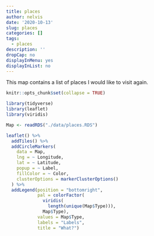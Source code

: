```yaml
---
title: places
author: nelvis
date: '2020-10-13'
slug: places
categories: []
tags:
  - places
description: ''
dropCap: no
displayInMenu: yes
displayInList: no
---
```


This map contains a list of places I would like to visit again.

```r
knitr::opts_chunk$set(collapse = TRUE)

library(tidyverse)
library(leaflet)
library(viridis)

Map <- readRDS("./data/places.RDS")
```

```r
leaflet() %>%
  addTiles() %>%
  addCircleMarkers(
    data = Map,
    lng = ~ Longitude,
    lat = ~ Latitude,
    popup = ~ Label,
    fillColor = ~ Color,
    clusterOptions = markerClusterOptions()
  ) %>% 
  addLegend(position = "bottomright", 
            pal = colorFactor(
              viridis(
                length(unique(Map$Type))),
              Map$Type), 
            values = Map$Type, 
            labels = "Labels", 
            title = "What?")
```